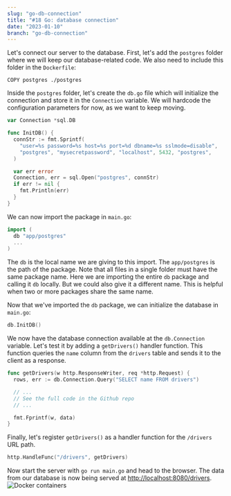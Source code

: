 ```yaml
---
slug: "go-db-connection"
title: "#18 Go: database connection"
date: "2023-01-10"
branch: "go-db-connection"
---
```

Let's connect our server to the database. First, let's add the `postgres` folder where we will keep our database-related code. We also need to include this folder in the `Dockerfile`:
```
COPY postgres ./postgres
```

Inside the `postgres` folder, let's create the `db.go` file which will initialize the connection and store it in the `Connection` variable. We will hardcode the configuration parameters for now, as we want to keep moving.

```go
var Connection *sql.DB

func InitDB() {
  connStr := fmt.Sprintf(
    "user=%s password=%s host=%s port=%d dbname=%s sslmode=disable",
    "postgres", "mysecretpassword", "localhost", 5432, "postgres",
  )

  var err error
  Connection, err = sql.Open("postgres", connStr)
  if err != nil {
    fmt.Println(err)
  }
}
```

We can now import the package in `main.go`:
```go
import (
  db "app/postgres"
  ...
)
```
The `db` is the local name we are giving to this import. The `app/postgres` is the path of the package. Note that all files in a single folder must have the same package name. Here we are importing the entire `db` package and calling it `db` locally. But we could also give it a different name. This is helpful when two or more packages share the same name.

Now that we've imported the `db` package, we can initialize the database in `main.go`:
```go
db.InitDB()
```

We now have the database connection available at the `db.Connection` variable. Let's test it by adding a `getDrivers()` handler function. This function queries the `name` column from the `drivers` table and sends it to the client as a response.
```go
func getDrivers(w http.ResponseWriter, req *http.Request) {
  rows, err := db.Connection.Query("SELECT name FROM drivers")

  // ...
  // See the full code in the Github repo
  // ...

  fmt.Fprintf(w, data)
}
```

Finally, let's register `getDrivers()` as a handler function for the `/drivers` URL path.
```go
http.HandleFunc("/drivers", getDrivers)
```

Now start the server with `go run main.go` and head to the browser. The data from our database is now being served at [http://localhost:8080/drivers](http://localhost:8080/drivers).
![Docker containers](./img-1.png)
